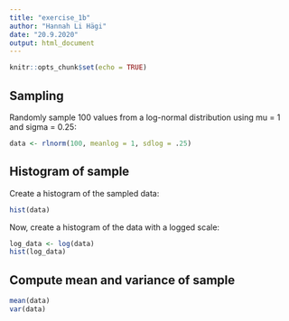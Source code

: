 ```yaml
---
title: "exercise_1b"
author: "Hannah Li Hägi"
date: "20.9.2020"
output: html_document
---
```


```r
knitr::opts_chunk$set(echo = TRUE)
```

## Sampling

Randomly sample 100 values from a log-normal distribution using mu = 1 and sigma = 0.25:

```r
data <- rlnorm(100, meanlog = 1, sdlog = .25)
```

## Histogram of sample

Create a histogram of the sampled data:

```r
hist(data)
```

Now, create a histogram of the data with a logged scale:

```r
log_data <- log(data)
hist(log_data)
```

## Compute mean and variance of sample
```r
mean(data)
var(data)
```